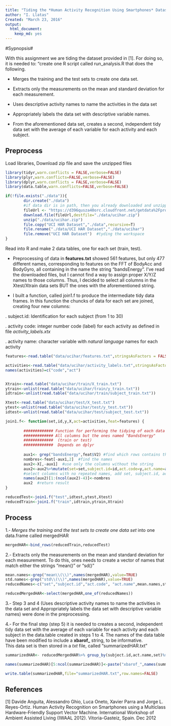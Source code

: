 ---
title: "Tiding the *Human Activity Recognition Using Smartphones* Dataset"
author: "I. Llatas"
Created: "March 23, 2016"
output: 
  html_document: 
    keep_md: yes
---

#Sypnopsis#

With this assignment we are tiding the dataset provided in [1].  For doing so, it is needed to: "create one R script called run_analysis.R that does the following.

- Merges the training and the test sets to create one data set.

- Extracts only the measurements on the mean and standard deviation for each measurement.

- Uses descriptive activity names to name the activities in the data set

- Appropriately labels the data set with descriptive variable names.

- From the aforementioned data set, creates a second, independent tidy data set with the average of each variable for each activity and each subject.


## Preprocess ##

Load libraries, Download zip file and save the unzipped files

```{r}

library(tidyr,warn.conflicts = FALSE,verbose=FALSE)
library(plyr,warn.conflicts=FALSE,verbose=FALSE)
library(dplyr,warn.conflicts = FALSE,verbose=FALSE)
library(data.table,warn.conflicts=FALSE,verbose=FALSE)

if(!file.exists("./data")){
        dir.create("./data")  
        #if data dir is in path, then you already downloaded and unzipped file
        fileUrl <- "https://d396qusza40orc.cloudfront.net/getdata%2Fprojectfiles%2FUCI%20HAR%20Dataset.zip"
        download.file(fileUrl,destfile="./data/ucihar.zip")
        unzip("./data/ucihar.zip") 
        file.copy("UCI HAR Dataset","./data",recursive=T)
        file.rename("./data/UCI HAR Dataset","./data/ucihar")
        file.remove("UCI HAR Dataset")  #tyding the workspace
}

```


Read into R and make 2 data tables, one for each set (train, test).

- Preprocessing of data in **features.txt** showed 561 features, but only 477 different names, corresponding to features on the FFT of BodyAcc and BodyGyro, all containing in the name the string "bandsEnergy".  I've read the downloaded files, but I cannot find a way to assign proper X/Y/Z names to those columns.  Thus, I decided to select all columns in the Xtest/Xtrain data sets BUT the ones with the aforementioned string. 

- I built a function, called join1.f to produce the intermediate tidy data frames. In this function the chuncks of data for each set are joined, creating four new columns: 

 . subject.id:  Identification for each subject (from 1 to 30)
 
 . activity code:  integer number code (label) for each activity as defined in file *activity_labels.xtx* 
 
 . activity name:  character variable with *natural language* names for each activity


```{r}
features<-read.table("data/ucihar/features.txt",stringsAsFactors = FALSE)

activities<-read.table("data/ucihar/activity_labels.txt",stringsAsFactors = FALSE)
names(activities)=c("code","act")


Xtrain<-read.table("data/ucihar/train/X_train.txt")
ytrain<-unlist(read.table("data/ucihar/train/y_train.txt"))
idtrain<-unlist(read.table("data/ucihar/train/subject_train.txt"))

Xtest<-read.table("data/ucihar/test/X_test.txt")
ytest<-unlist(read.table("data/ucihar/test/y_test.txt"))
idtest<-unlist(read.table("data/ucihar/test/subject_test.txt"))

join1.f<- function(set,id,y,X,act=activities,feat=features) {
        
        ############# Function for performing the tidying of each data set
        ############# All columns but the ones named "BandsEnergy"
        #############  (train or test)
        #############  Depends on dplyr
        
        aux1<- grep("bandsEnergy",feat$V2) #find which rows contains the string 
        nombres<-feat[-aux1,2]  #find the names
        aux2<-X[,-aux1]  #use only the columns without the string
        aux2<-aux2%>%mutate(set=set,subject.id=id,act.code=y,act.name=as.character(factor(y,levels=act$code,labels=act$act)))
        #select columns with no repeated names, add set, subject.id, acttivity code, and act.name
        names(aux2)[1:(ncol(aux2)-4)]<-nombres
        aux2  #return result
}

reducedTest<-join1.f("test",idtest,ytest,Xtest)
reducedTrain<-join1.f("train",idtrain,ytrain,Xtrain)

```

## Process##

1.- *Merges the training and the test sets to create one data set* into one data.frame called mergedHAR

```{r}
mergedHAR<-bind_rows(reducedTrain,reducedTest)
```

2.- Extracts only the measurements on the mean and standard deviation for each measurement. To do this, ones needs to create a vector of names that match either the strings "mean()" or "sd()"

```{r}
mean.names<-grep("mean\\(\\)",names(mergedHAR),value=TRUE)
std.names<-grep("std\\(\\)",names(mergedHAR),value=TRUE)
reducedNames<-c("set","subject.id","act.code", "act.name",mean.names,std.names)

reducedMergedHAR<-select(mergedHAR,one_of(reducedNames))
```

3.- Step 3 and 4 (Uses descriptive activity names to name the activities in the data set and Appropriately labels the data set with descriptive variable names) were done in the preprocessing.

4.- For the final step  (step 5) it is needed to  creates a second, independent tidy data set with the average of each variable for each activity and each subject in the data.table created in steps 1 to 4. The names of the data table have been modified to include a **xbarof_** string, to be informative.  
This data set is then stored in a *txt* file, called "summarizedHAR.txt"
```{r}
summarizedHAR<- reducedMergedHAR%>% group_by(subject.id,act.name,set)%>%summarize_each(funs(mean))

names(summarizedHAR)[5:ncol(summarizedHAR)]<-paste("xbarof_",names(summarizedHAR)[5:ncol(summarizedHAR)],sep="")

write.table(summarizedHAR,file="summarizedHAR.txt",row.names=FALSE)

```


## References ##
[1]   Davide Anguita, Alessandro Ghio, Luca Oneto, Xavier Parra and Jorge L. Reyes-Ortiz. Human Activity Recognition on Smartphones using a Multiclass Hardware-Friendly Support Vector Machine. International Workshop of Ambient Assisted Living (IWAAL 2012). Vitoria-Gasteiz, Spain. Dec 2012
